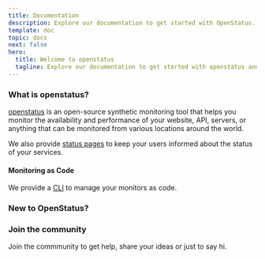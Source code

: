 ```yaml
---
title: Documentation
description: Explore our documentation to get started with OpenStatus.
template: doc
topic: docs
next: false
hero:
  title: Welcome to openstatus
  tagline: Explore our documentation to get started with openstatus and start monitoring your services.
---
```



### What is openstatus?

[openstatus](https://www.openstatus.dev) is an open-source synthetic monitoring tool that helps you monitor the availability and performance of your website, API, servers, or anything that can be monitored from various locations around the world.

We also provide [status pages](/tutorial/how-to-create-status-page) to keep your users informed about the status of your services.

#### Monitoring as Code

We provide a [CLI](/tutorial/get-started-with-openstatus-cli) to manage your monitors as code.

### New to OpenStatus?


<CardGrid >
    <LinkCard title="Concepts"   href="/concept/getting-started/" description="Read about the concept behind OpenStatus" />
    <LinkCard title="Tutorials"  href="/tutorial/getting-started/" description="Read our tutorials to learn how to use OpenStatus" />
    <LinkCard title="Guides"  href="/guides/getting-started/" description="Some useful guides about openstatus" />
    <LinkCard title="Help"  href="/help/support/" description="Need help?" />
</CardGrid>


### Join the community

Join the commmunity to get help, share your ideas or just to say hi.

<CardGrid>
<LinkCard href="https://www.openstatus.dev/discord" title="Discord"/>
<LinkCard href="https://bsky.app/profile/openstatus.dev" title="Bluesky" />
</CardGrid>
